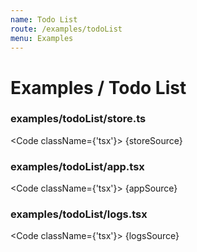 ```yaml
---
name: Todo List
route: /examples/todoList
menu: Examples
---
```



<FixStyle/>

# Examples / Todo List

<Playground>
  <App />
</Playground>

### examples/todoList/store.ts

<Code className={'tsx'}>
  {storeSource}
</Code>

### examples/todoList/app.tsx

<Code className={'tsx'}>
  {appSource}
</Code>

### examples/todoList/logs.tsx

<Code className={'tsx'}>
  {logsSource}
</Code>
